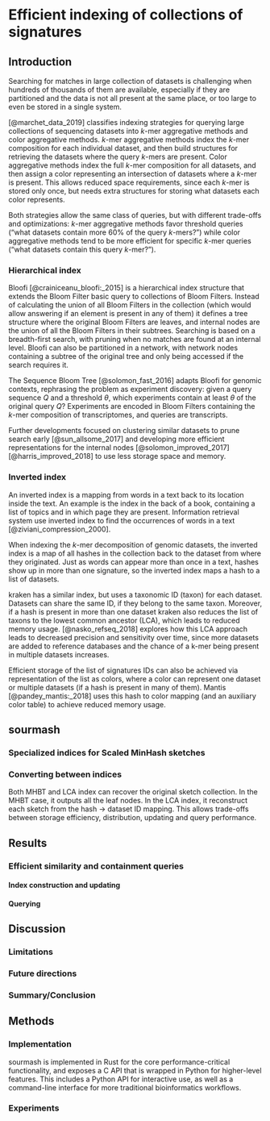 # Efficient indexing of collections of signatures

\chaptermark {MHBT}

## Introduction

<!-- TODO
 - Public genome databases
 - Exponential growth
 - Challenges in indexing, searching and updating the indices for collections of datasets
 - Methods for indexing genomic datasets
-->

Searching for matches in large collection of datasets is challenging when hundreds of thousands of
them are available,
especially if they are partitioned and the data is not all present at the same place,
or too large to even be stored in a single system.
<!-- cite some methods, including SBT and Mantis -->

<!-- 
CTBQ: Additional points to raise: in-memory representation of sketches may be too big (!!),
goal here is on disk storage/low minimum memory for "extremely large data" situation.
Also/in addition, want ability to do incremental loading of things.
Note we are not talking here about situations where the indices themselves are too big to download,
could maybe include forward pointer to chp4.

Note, in this chapter you could also include distinction in performance between SBT and LCA DB,
to whit: large scaled works well with LCA (small DB, ~tolerable memory, load all at once, then quite fast)
but low scaled may work (much) better with SBT.
-->

[@marchet_data_2019] classifies indexing strategies for querying large collections of
sequencing datasets into $k$-mer aggregative methods and color aggregative methods.
$k$-mer aggregative methods index the $k$-mer composition for each individual dataset,
and then build structures for retrieving the datasets where the query $k$-mers are present.
Color aggregative methods index the full $k$-mer composition for all datasets,
and then assign a color representing an intersection of datasets where a $k$-mer is present.
This allows reduced space requirements,
since each $k$-mer is stored only once,
but needs extra structures for storing what datasets each color represents.

Both strategies allow the same class of queries,
but with different trade-offs and optimizations:
$k$-mer aggregative methods favor threshold queries
("what datasets contain more 60% of the query $k$-mers?")
while color aggregative methods tend to be more efficient for specific $k$-mer
queries ("what datasets contain this query $k$-mer?").

<!-- how to dive into hierarchical index and inverted index below? -->

<!-- ctb mar 31

CTBQ: Additional points to raise: in-memory representation of sketches may be
too big (!!), goal here is on disk storage/low minimum memory for "extremely
large data" situation. Also/in addition, want ability to do incremental loading
of things. Note we are not talking here about situations where the indices
themselves are too big to download, could maybe include forward pointer to chp4.

Note, in this chapter you could also include distinction in performance between
SBT and LCA DB, to whit: large scaled works well with LCA (small DB, ~tolerable
memory, load all at once, then quite fast) but low scaled may work (much) better
with SBT.
-->

### Hierarchical index

<!-- 'k-mer aggregative methods in (marchet 2019)' -->

Bloofi [@crainiceanu_bloofi:_2015] is a hierarchical index structure that
extends the Bloom Filter basic query to collections of Bloom Filters.
Instead of calculating the union of all Bloom Filters in the collection
(which would allow answering if an element is present in any of them)
it defines a tree structure where the original Bloom Filters are leaves,
and internal nodes are the union of all the Bloom Filters in their subtrees.
Searching is based on a breadth-first search,
with pruning when no matches are found at an internal level.
Bloofi can also be partitioned in a network,
with network nodes containing a subtree of the original tree and only being
accessed if the search requires it.

The Sequence Bloom Tree [@solomon_fast_2016] adapts Bloofi for genomic contexts,
rephrasing the problem as experiment discovery:
given a query sequence $Q$ and a threshold $\theta$,
which experiments contain at least $\theta$ of the original query $Q$?
Experiments are encoded in Bloom Filters containing the $k$-mer composition of transcriptomes,
and queries are transcripts.

Further developments focused on clustering similar datasets to prune search
early [@sun_allsome_2017] and developing more efficient representations for the
internal nodes [@solomon_improved_2017] [@harris_improved_2018] to use less
storage space and memory.

<!--
example figure for SBT:
http://www.texample.net/tikz/examples/merge-sort-recursion-tree/
-->

### Inverted index

<!-- 'color- aggregative methods in (marchet 2019)' -->

An inverted index is a mapping from words in a text back to its location inside
the text.
An example is the index in the back of a book,
containing a list of topics and in which page they are present.
Information retrieval system use inverted index to find the occurrences of
words in a text [@ziviani_compression_2000].

When indexing the $k$-mer decomposition of genomic datasets,
the inverted index is a map of all hashes in the collection back to
the dataset from where they originated.
Just as words can appear more than once in a text,
hashes show up in more than one signature,
so the inverted index maps a hash to a list of datasets.

kraken has a similar index,
but uses a taxonomic ID (taxon) for each dataset.
Datasets can share the same ID,
if they belong to the same taxon.
Moreover,
if a hash is present in more than one dataset
kraken also reduces the list of taxons to the lowest common ancestor (LCA),
which leads to reduced memory usage.
[@nasko_refseq_2018] explores how this LCA approach leads to decreased precision and sensitivity over time,
since more datasets are added to reference databases and the chance of a k-mer being present
in multiple datasets increases.

Efficient storage of the list of signatures IDs can also be achieved via representation of the list as colors,
where a color can represent one dataset or multiple datasets (if a hash is present in many of them).
Mantis [@pandey_mantis:_2018] uses this hash to color mapping
(and an auxiliary color table) to achieve reduced memory usage.

## sourmash

<!-- TODO
- intro sourmash as a more featureful implementation of Scaled MinHash sketches
- focused on user experience via CLI and Python API
-->

### Specialized indices for Scaled MinHash sketches
<!-- TODO
- mash screen has a similar index, but it is constructed on-the-fly using the
  distinct hashes in a sketch collection as keys,
  and the values are mapped to a hash occurrence counter in a query metagenome.

- sourmash LCA index is the opposite: it stores the hashes, but allow
  reconstructing the original sketch collection.
-->

<!--
  CAMI 2 refseq, 141k signatures, scaled=2000
  LCA: 18.3 GB
  SBT: 524 MB
    sig.name(): 5078 MB
-->

### Converting between indices

Both MHBT and LCA index can recover the original sketch collection.
In the MHBT case,
it outputs all the leaf nodes.
In the LCA index,
it reconstruct each sketch from the hash -> dataset ID mapping.
This allows trade-offs between storage efficiency,
distribution,
updating and query performance.

## Results

### Efficient similarity and containment queries

#### Index construction and updating

\todoin{

- 
- resource usage (time, cpu, mem)

}

#### Querying

\todoin{

- discuss COST (cost of single thread)
- sourmash indices benefit from more data. Inverted index
}


## Discussion

### Limitations

### Future directions

\todoin{
- Other indices
  * Fundamentally a scaled minhash is a subset of the k-mer composition of a
  dataset, so any index from https://www.biorxiv.org/content/10.1101/866756v1
  ("Data structures based on k-mers for querying large collections of sequencing datasets")
  can be used to scale,
  and given that gather is defined over a collection of signatures the indices
  can also be used to improve gather performance.

- sourmash is currently single threaded, but that's an implementation detail.
  Parallel queries are possible (in a shared read-only index)
}

### Summary/Conclusion

## Methods

### Implementation

sourmash is implemented in Rust for the core performance-critical functionality,
and exposes a C API that is wrapped in Python for higher-level features.
This includes a Python API for interactive use,
as well as a command-line interface for more traditional bioinformatics workflows.



### Experiments
